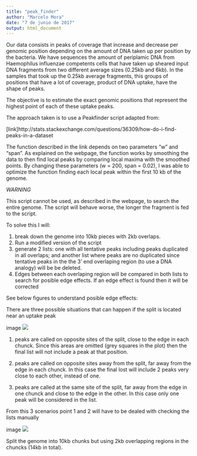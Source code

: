 ```yaml
---
title: "peak_finder"
author: "Marcelo Mora"
date: "7 de junio de 2017"
output: html_document
---
```


Our data consists in peaks of coverage that increase and decrease per genomic position depending on the amount of DNA taken up per position by the bacteria. We have sequences the amount of periplamic DNA from Haemophilus influenzae competents cells that have taken up sheared input DNA fragments from two different average sizes (0.25kb and 6kb). In the samples that took up the 0.25kb average fragments, this groups of positions that have a lot of coverage, product of DNA uptake, have the shape of peaks.

The objective is to estimate the exact genomic positions that represent the highest point of each of these uptake peaks.

The approach taken is to use a Peakfinder script adapted from:

[link]http://stats.stackexchange.com/questions/36309/how-do-i-find-peaks-in-a-dataset

The function described in the link depends on two parameters "w" and "span".  As explained on the webpage, the function works by smoothing the data  to then find local peaks by comparing local maxima with the smoothed points. By changing these parameters (w = 200, span = 0.02), I was able to optimize the function finding each local peak within the first 10 kb of the genome. 

*WARNING*

This script cannot be used, as described in the webpage, to search the entire genome. The script will behave worse, the longer the fragment is fed to the script.

To solve this I will:

1. break down the genome into 10kb pieces with 2kb overlaps.
2. Run a modified version of the script
3. generate 2 lists: one with all tentative peaks including peaks duplicated in all overlaps; and another list where peaks are no duplicated since tentative peaks in the the 3' end overlaping region (to use a DNA analogy) will be be deleted.
4. Edges between each overlaping region will be compared in both lists to search for posible edge effects. If an edge effect is found then it will be corrected

See below figures to understand posible edge effects:


There are three possible situations that can happen if the split is located near an uptake peak

image ![](C:/Users/marcelo/Dropbox/uptake/task_list_marcelo/peak_finder/peak_finder_post/overlap2.png)

1. peaks are called on opposite sites of the split, close to the edge in each chunck. Since this areas are omitted (grey squares in the plot) then the final list will not include a peak at that position.

2. peaks are called on opposite sites away from the split, far away from the edge in each chunck. In this case the final lost will include 2 peaks very close to each other, instead of one. 

3. peaks are called at the same site of the split, far away from the edge in one chunck and close to the edge in the other. In this case only one peak will be considered in the list.

From this 3 scenarios point 1 and 2 will have to be dealed with checking the lists manually

image ![](C:/Users/marcelo/Dropbox/uptake/task_list_marcelo//peak_finder/peak_finder_post/merge.png)








Split the genome into 10kb chunks but using 2kb overlapping regions in the chuncks (14kb in total).

